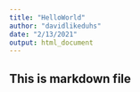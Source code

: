 ```yaml
---
title: "HelloWorld"
author: "davidlikeduhs"
date: "2/13/2021"
output: html_document
---
```


## This is markdown file
